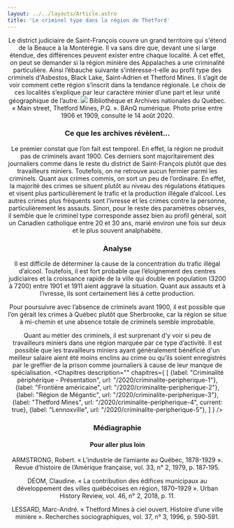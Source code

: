 ```yaml
---
layout: ../../layouts/Article.astro
title: 'Le criminel type dans la région de Thetford'
---
```


<Header titre="Le criminel type dans la région de Thetford" image="/assets/img/3762086_1.jpg"/>

<Text>
Le district judiciaire de Saint-François couvre un grand territoire qui s'étend de la Beauce à la Montérégie. Il va sans dire que, devant une si large étendue, des différences peuvent exister entre chaque localité. À cet effet, on peut se demander si la région minière des Appalaches a une criminalité particulière. Ainsi l’ébauche suivante s’intéresse-t-elle au profil type des criminels d'Asbestos, Black Lake, Saint-Adrien et Thetford Mines. Il s’agit de voir comment cette région s’inscrit dans la tendance régionale. Le choix de ces localités s’explique par leur caractère minier d’une part et leur unité géographique de l’autre.
</Text>
<a href="/assets/img/3762086_1.jpg"><img src="/assets/img/3762086_1.jpg" class="w-96 mx-auto"/></a>
<span class="text-xs px-20 text-center block w-full">Bibliothèque et Archives nationales du Québec. « Main street, Thetford Mines, P.Q. ». BAnQ numérique. Photo prise entre 1906 et 1909, consulté le 14 août 2020.</span>
<Text>
 <h3>Ce que les archives révèlent...</h3>
Le premier constat que l’on fait est temporel. En effet, la région ne produit pas de criminels avant 1900. Ces derniers sont majoritairement des journaliers comme dans le reste du district de Saint-François plutôt que des travailleurs miniers. Toutefois, on ne retrouve aucun fermier parmi les criminels. Quant aux crimes commis, on sort un peu de l’ordinaire. En effet, la majorité des crimes se situent plutôt au niveau des régulations étatiques et visent plus particulièrement le trafic et la production illégale d’alcool. Les autres crimes plus fréquents sont l’ivresse et les crimes contre la personne, particulièrement les assauts. Sinon, pour le reste des paramètres observés, il semble que le criminel type corresponde assez bien au profil général, soit un Canadien catholique entre 20 et 30 ans, marié environ une fois sur deux et le plus souvent analphabète.
</Text>
<div class="flourish-embed" data-src="story/518970"><script src="https://public.flourish.studio/resources/embed.js"></script></div>
<Text>
 <h3>Analyse</h3>
Il est difficile de déterminer la cause de la concentration du trafic illégal d’alcool. Toutefois, il est fort probable que l’éloignement des centres judiciaires et la croissance rapide de la ville qui double en population (3200 à 7200) entre 1901 et 1911 aient aggravé la situation. Quant aux assauts et à l’ivresse, ils sont certainement liés à cette production.

Pour poursuivre avec l’absence de criminels avant 1900, il est possible que l’on gérait les crimes à Québec plutôt que Sherbrooke, car la région se situe à mi-chemin et une absence totale de criminels semble improbable.

Quant au métier des criminels, il est surprenant d’y voir si peu de travailleurs miniers dans une région marquée par ce type d’activité. Il est possible que les travailleurs miniers ayant généralement bénéficié d'un meilleur salaire aient été moins enclins au crime ou qu’ils soient enregistrés par le greffier de la prison comme journaliers à cause de leur manque de spécialisation.
</Text>
<Chapitres 
  description=""
  chapitres={
    [
      {label: "Criminalité périphérique - Présentation", url: "/2020/criminalite-peripherique-1"},
      {label: "Frontière américaine", url: "/2020/criminalite-peripherique-2"},
      {label: "Région de Mégantic", url: "/2020/criminalite-peripherique-3"},
      {label: "Thetford Mines", url: "/2020/criminalite-peripherique-4", current: true},
      {label: "Lennoxville", url: "/2020/criminalite-peripherique-5"},
    ]
  }
/>

<div class="p-10 lg:p-24 py-5 lg:py-12 text-sm bg-gray-400">
  <h3>Médiagraphie</h3>
<h4>Pour aller plus loin</h4>
ARMSTRONG, Robert. « L’industrie de l’amiante au Québec, 1878-1929 ». Revue d’histoire de l’Amérique française, vol. 33, n° 2, 1979, p. 187‑195.

DÉOM, Claudine. « La contribution des édifices municipaux au développement des villes québécoises en région, 1870–1929 ». Urban History Review, vol. 46, n° 2, 2018, p. 11.

LESSARD, Marc-André. « Thetford Mines à ciel ouvert. Histoire d’une ville minière ». Recherches sociographiques, vol. 37, n° 3, 1996, p. 590‑591.
</div>